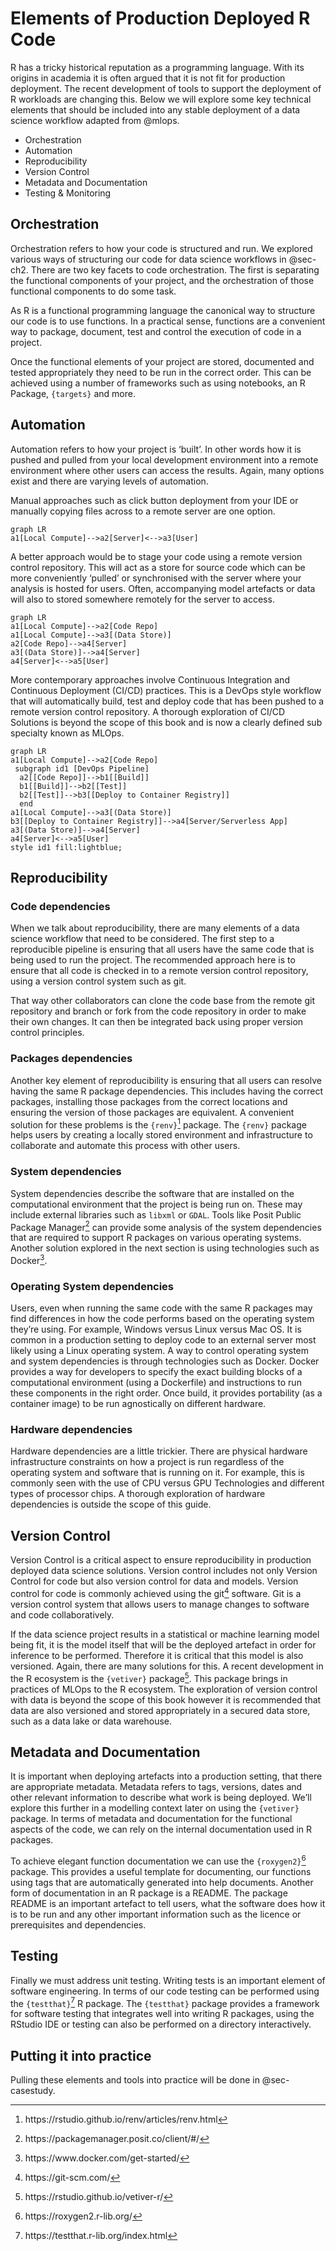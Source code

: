 # Elements of Production Deployed R Code  

R has a tricky historical reputation as a programming language. With its origins
in academia it is often argued that it is not fit for production deployment. The recent development of tools to support the deployment of R workloads are changing this. 
Below we will explore some key technical elements that should be included into any stable deployment of a data science
workflow adapted from @mlops. 

- Orchestration  
- Automation  
- Reproducibility  
- Version Control  
- Metadata and Documentation  
- Testing & Monitoring  

## Orchestration    

Orchestration refers to how your code is structured and run. We explored various ways of structuring our code for data science workflows in @sec-ch2. There are two key facets to code orchestration. The first is separating the functional components of your project, and the orchestration of those functional components to do some task.  

As R is a functional programming language the canonical way to structure our code is to use functions. In a practical
sense, functions are a convenient way to package, document, test and control the execution of code in a project. 

Once the functional elements of your project are stored, documented and tested appropriately they need to be run in the correct order. This can be achieved using a number of frameworks such as using notebooks, an R Package, `{targets}` 
and more. 

## Automation   

Automation refers to how your project is 'built'. In other words how it is pushed and pulled from your local development environment into a remote environment where other users can access the results. Again, many options exist and there are varying levels of automation.   

Manual approaches such as click button deployment from your IDE or manually copying files across to a remote server are one option. 

```mermaid
graph LR
a1[Local Compute]-->a2[Server]<-->a3[User]
```

A better approach would be to stage your code using a remote version control repository. This
will act as a store for source code which can be more conveniently 'pulled' or synchronised with
the server where your analysis is hosted for users. Often, accompanying model artefacts or data will
also to stored somewhere remotely for the server to access.  

```mermaid
graph LR
a1[Local Compute]-->a2[Code Repo]
a1[Local Compute]-->a3[(Data Store)]
a2[Code Repo]-->a4[Server]
a3[(Data Store)]-->a4[Server]
a4[Server]<-->a5[User]
```


More contemporary approaches involve Continuous Integration and Continuous Deployment (CI/CD) practices. This is a DevOps style workflow that will automatically build, test and deploy code that has been pushed to a remote version control repository. A thorough exploration of CI/CD Solutions is beyond the scope of this book and is now a clearly defined sub specialty known as MLOps.  

```mermaid
graph LR
a1[Local Compute]-->a2[Code Repo]
 subgraph id1 [DevOps Pipeline]
  a2[[Code Repo]]-->b1[[Build]]
  b1[[Build]]-->b2[[Test]]
  b2[[Test]]-->b3[[Deploy to Container Registry]]
  end
a1[Local Compute]-->a3[(Data Store)]
b3[[Deploy to Container Registry]]-->a4[Server/Serverless App]
a3[(Data Store)]-->a4[Server]
a4[Server]<-->a5[User]
style id1 fill:lightblue;
```

## Reproducibility   

### Code dependencies  

When we talk about reproducibility, there are many elements of a data science workflow that need to be considered. The first step to a reproducible pipeline is ensuring that all users have the same code that is being used to run the project. The recommended approach here is to ensure that all code is checked in to a remote version control repository, using a version control system such as git.

That way other collaborators can clone the code base from the remote git repository and branch or fork from the code repository in order to make their own changes. It can then be integrated back using proper version control principles. 


### Packages dependencies  

Another key element of reproducibility is ensuring that all users can resolve having the same R package dependencies. This includes having the correct packages, installing those packages from the correct locations and ensuring the version of those packages are equivalent. A convenient solution for these problems is the `{renv}`^[https://rstudio.github.io/renv/articles/renv.html] package. The `{renv}` package helps users by creating a locally stored environment and infrastructure to collaborate and automate this process with other users.  


### System dependencies

System dependencies describe the software that are installed on the computational environment that the project is being run on. These may include external libraries such as `libxml` or `GDAL`. Tools like Posit Public Package Manager^[https://packagemanager.posit.co/client/#/] can provide some analysis of the system dependencies that are required to support R packages on various operating systems. Another solution explored in the next section is using technologies such as Docker^[https://www.docker.com/get-started/]. 


### Operating System dependencies  

Users, even when running the same code with the same R packages may find differences in how the code performs based on the operating system they're using. For example, Windows versus Linux versus Mac OS.
It is common in a production setting to deploy code to an external server most likely using a Linux operating system. A way to control operating system and system dependencies is through technologies such as Docker. Docker provides a way for developers to specify the exact building blocks of a computational environment (using a Dockerfile) and instructions to run these components in the right order. Once build, it provides portability (as a container image) to be run agnostically on different hardware.  

### Hardware dependencies  

Hardware dependencies are a little trickier. There are physical hardware infrastructure constraints on how a project is run regardless of the operating system and software that is running on it. For example, this is commonly seen with the use of CPU versus GPU Technologies and different types of processor chips. A thorough exploration of hardware dependencies is outside the scope of this guide.

## Version Control  

Version Control is a critical aspect to ensure reproducibility in production deployed data science solutions. Version control includes not only Version Control for code but also version control for data and models. Version control for code is commonly achieved using the git^[https://git-scm.com/] software. Git is a version control system that allows users to manage changes to software and code collaboratively.   

If the data science project results in a statistical or machine learning model being fit, it is the model itself that will be the deployed artefact in order for inference to be performed. Therefore it is critical that this model is also versioned. Again, there are many solutions for this. A recent development in the R ecosystem is the `{vetiver}` package^[https://rstudio.github.io/vetiver-r/]. This package brings in practices of MLOps to the R ecosystem. The exploration of version control with data is beyond the scope of this book however it is recommended that data are also versioned and stored appropriately in a secured data store, such as a data lake or data warehouse.  

## Metadata and Documentation   

It is important when deploying artefacts into a production setting, that there are appropriate metadata. Metadata refers to tags, versions, dates and other relevant information to describe what work is being deployed. We'll explore this further in a modelling context later on using the `{vetiver}` package. In terms of metadata and documentation for the functional aspects of the code, we can rely on the internal documentation used in R packages.

To achieve elegant function documentation we can use the `{roxygen2}`^[https://roxygen2.r-lib.org/] package. This provides a useful template for documenting, our functions using tags that are automatically generated into help documents. Another form of documentation in an R package is a README. The package README is an important artefact to tell users, what the software does how it is to be run and any other important information such as the licence or prerequisites and dependencies.
 
## Testing  

Finally we must address unit testing. Writing tests is an important element of software engineering. In terms of our code testing can be performed using the `{testthat}`^[https://testthat.r-lib.org/index.html] R package. The `{testthat}` package provides a framework for software testing that integrates well into writing R packages, using the RStudio IDE or testing can also be performed on a directory interactively. 

## Putting it into practice  

Pulling these elements and tools into practice will be done in @sec-casestudy. 